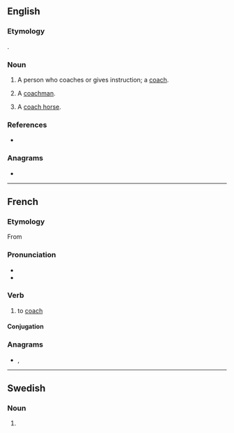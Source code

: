 ==English==

===Etymology===
{{affix|en|coach|-er|id2=agent noun}}.

===Noun===
{{en-noun}}

# A person who coaches or gives instruction; a [[coach]].
# {{lb|en|obsolete}} A [[coachman]].
# A [[coach horse]].

===References===
* {{R:Webster NCD 1967}}

===Anagrams===
* {{anagrams|en|a=accehor|caroche}}

----

==French==

===Etymology===
From {{etyl|en|fr}} {{m|en|coach}}

===Pronunciation===
* {{fr-IPA|cautcher}}
* {{audio|fr|LL-Q150 (fra)-Lepticed7-coacher.wav|Audio}}

===Verb===
{{fr-verb}}

# {{lb|fr|sports}} to [[coach]]

====Conjugation====
{{fr-conj-auto|pron=cautcher}}

===Anagrams===
* {{l|fr|cochera}}, {{l|fr|écorcha}}

----

==Swedish==

===Noun===
{{head|sv|noun form}}

# {{sv-noun-form-indef-pl|coach}}